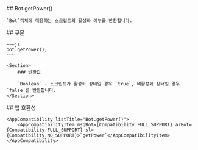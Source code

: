 
<Section>
    ## Bot.getPower()

    `Bot`객체에 대응하는 스크립트의 활성화 여부를 반환합니다.
</Section>
<Section>
    ## 구문

    ~~~js
    bot.getPower();
    ~~~

    <Section>
        ### 반환값

        `Boolean` - 스크립트가 활성화 상태일 경우 `true`, 비활성화 상태일 경우 `false`를 반환합니다.
    </Section>
</Section>
<Section>
    ## 앱 호환성

    <AppCompatibility listTitle="Bot.getPower()">
        <AppCompatibilityItem msgBot={Compatibility.FULL_SUPPORT} arBot={Compatibility.FULL_SUPPORT} sl={Compatibility.NO_SUPPORT}>`getPower`</AppCompatibilityItem>
    </AppCompatibility>
</Section>
